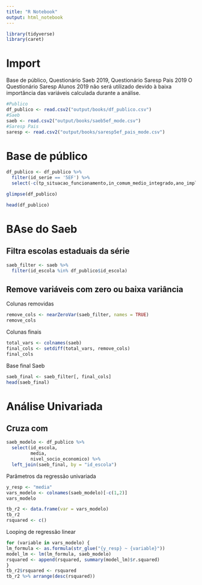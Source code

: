 ```yaml
---
title: "R Notebook"
output: html_notebook
---
```



```r
library(tidyverse)
library(caret)
```


# Import
Base de público, Questionário Saeb 2019, Questionário Saresp Pais 2019
O Questionário Saresp Alunos 2019 não será utilizado devido à baixa importância das variáveis calculada durante a análise.
```r
#Publico
df_publico <- read.csv2("output/books/df_publico.csv")
#Saeb
saeb <- read.csv2("output/books/saeb5ef_mode.csv")
#Saresp Pais
saresp <- read.csv2("output/books/saresp5ef_pais_mode.csv")
```

# Base de público
```r
df_publico <- df_publico %>% 
  filter(id_serie == '5EF') %>% 
  select(-c(tp_situacao_funcionamento,in_comum_medio_integrado,ano_implantacao,tipo_ensino))

glimpse(df_publico)
```

```r
head(df_publico)
```

# BAse do Saeb

## Filtra escolas estaduais da série
```r
saeb_filter <- saeb %>% 
  filter(id_escola %in% df_publico$id_escola)
```


## Remove variáveis com zero ou baixa variância

Colunas removidas
```r
remove_cols <- nearZeroVar(saeb_filter, names = TRUE)
remove_cols 
```

Colunas finais
```r
total_vars <- colnames(saeb)
final_cols <- setdiff(total_vars, remove_cols)
final_cols
```

Base final Saeb
```r
saeb_final <- saeb_filter[, final_cols]
head(saeb_final)
```


# Análise Univariada

## Cruza com
```r
saeb_modelo <- df_publico %>% 
  select(id_escola,
         media,
         nivel_socio_economico) %>% 
  left_join(saeb_final, by = "id_escola")
```

Parâmetros da regressão univariada
```r
y_resp <- "media"
vars_modelo <- colnames(saeb_modelo)[-c(1,2)]
vars_modelo

tb_r2 <- data.frame(var = vars_modelo)
tb_r2
rsquared <- c()
```


Looping de regressão linear
```r
for (variable in vars_modelo) {
lm_formula <- as.formula(str_glue("{y_resp} ~ {variable}"))
model_lm <- lm(lm_formula, saeb_modelo)
rsquared <- append(rsquared, summary(model_lm)$r.squared)
}
tb_r2$rsquared <- rsquared
tb_r2 %>% arrange(desc(rsquared))
```

